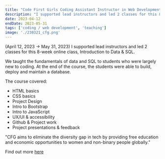 ```yaml
---
title: "Code First Girls Coding Assistant Instructor in Web Development"
description: "I supported lead instructors and led 2 classes for this 8-week online class, Introduction to Web Development. We taught the fundamentals of web development to students who were largely new to coding. At the end of the course, the students were able to build, deploy and maintain their own website. (April 12, 2023 → May 31, 2023) "
date: 2023-04-12
endDate: 2023-05-31
tags: ['coding / web development', 'teaching']
image: './230321_cfg.png'
---
```


(April 12, 2023 → May 31, 2023) I supported lead instructors and led 2 classes for this 8-week online  class, Introduction to Data & SQL.

We taught the fundamentals of data and SQL to students who were largely new to coding. At the end of the course, the students were able to build, deploy and maintain a database.

The course covered: 
- HTML basics
- CSS basics
- Project Design
- Intro to Bootstrap
- Intro to JavaScript
- UX/UI & accessibility
- Github & Project work
- Project presentations & feedback

"CFG aims to eliminate the diversity gap in tech by providing free education and economic opportunities to women and non-binary people globally."

Find out more [here](https://codefirstgirls.com/courses/coding-kickstarter/)